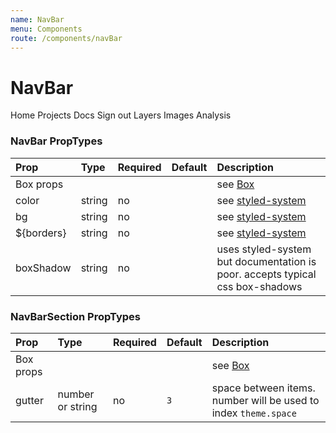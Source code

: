 ```yaml
---
name: NavBar
menu: Components
route: /components/navBar
---
```



# NavBar

<Playground>
  <NavBar color="grayLight3">
    <NavBarSection>
      <Brand
        imagesrc="https://docs.rasterfoundry.com/assets/images/raster-foundry-logo.png"
        title="Raster Foundry"
        href="#"
        width="4rem"
      />
    </NavBarSection>
    <NavBarSection justifyContent="center">
      <A>Home</A>
      <A>Projects</A>
      <A>Docs</A>
    </NavBarSection>
    <NavBarSection>
      <A>Sign out</A>
    </NavBarSection>
  </NavBar>
  <NavBar py={1} bg="grayLight3" borderBottom="1px solid" borderColor="grayLight3" justifyContent="center">
    <NavBarSection justifyContent="center">
      <A>Layers</A>
      <A>Images</A>
      <A>Analysis</A>
    </NavBarSection>
  </NavBar>
</Playground>

### NavBar PropTypes

| Prop | Type | Required | Default | Description |
|:-----|:-----|:---------|:--------|:------------|
| Box props | | | | see [Box](/components/box) |
| color | string | no | | see [styled-system](https://github.com/jxnblk/styled-system/blob/master/docs/api.md#color) |
| bg | string | no | | see [styled-system](https://github.com/jxnblk/styled-system/blob/master/docs/api.md#color) |
| ${borders} | string | no | | see [styled-system](https://github.com/jxnblk/styled-system/blob/master/docs/api.md#borders) |
| boxShadow | string | no | | uses styled-system but documentation is poor. accepts typical css box-shadows |

### NavBarSection PropTypes

| Prop | Type | Required | Default | Description |
|:-----|:-----|:---------|:--------|:------------|
| Box props | | | | see [Box](/components/box) |
| gutter | number or string | no | `3` | space between items. number will be used to index `theme.space` |
